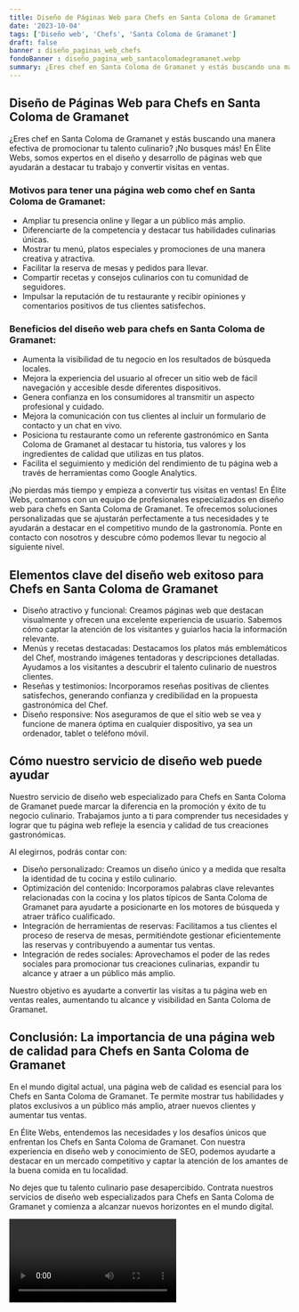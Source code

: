 ```yaml
---
title: Diseño de Páginas Web para Chefs en Santa Coloma de Gramanet
date: '2023-10-04'
tags: ['Diseño web', 'Chefs', 'Santa Coloma de Gramanet']
draft: false
banner : diseño_paginas_web_chefs
fondoBanner : diseño_pagina_web_santacolomadegramanet.webp
summary: ¿Eres chef en Santa Coloma de Gramanet y estás buscando una manera efectiva de promocionar tu talento culinario? ¡No busques más! En Élite Webs, somos expertos en el diseño y desarrollo de páginas web que ayudarán a destacar tu trabajo y convertir visitas en ventas.
---
```


## Diseño de Páginas Web para Chefs en Santa Coloma de Gramanet

¿Eres chef en Santa Coloma de Gramanet y estás buscando una manera efectiva de promocionar tu talento culinario? ¡No busques más! En Élite Webs, somos expertos en el diseño y desarrollo de páginas web que ayudarán a destacar tu trabajo y convertir visitas en ventas.

### Motivos para tener una página web como chef en Santa Coloma de Gramanet:

- Ampliar tu presencia online y llegar a un público más amplio.
- Diferenciarte de la competencia y destacar tus habilidades culinarias únicas.
- Mostrar tu menú, platos especiales y promociones de una manera creativa y atractiva.
- Facilitar la reserva de mesas y pedidos para llevar.
- Compartir recetas y consejos culinarios con tu comunidad de seguidores.
- Impulsar la reputación de tu restaurante y recibir opiniones y comentarios positivos de tus clientes satisfechos.

### Beneficios del diseño web para chefs en Santa Coloma de Gramanet:

- Aumenta la visibilidad de tu negocio en los resultados de búsqueda locales.
- Mejora la experiencia del usuario al ofrecer un sitio web de fácil navegación y accesible desde diferentes dispositivos.
- Genera confianza en los consumidores al transmitir un aspecto profesional y cuidado.
- Mejora la comunicación con tus clientes al incluir un formulario de contacto y un chat en vivo.
- Posiciona tu restaurante como un referente gastronómico en Santa Coloma de Gramanet al destacar tu historia, tus valores y los ingredientes de calidad que utilizas en tus platos.
- Facilita el seguimiento y medición del rendimiento de tu página web a través de herramientas como Google Analytics.

¡No pierdas más tiempo y empieza a convertir tus visitas en ventas! En Élite Webs, contamos con un equipo de profesionales especializados en diseño web para chefs en Santa Coloma de Gramanet. Te ofrecemos soluciones personalizadas que se ajustarán perfectamente a tus necesidades y te ayudarán a destacar en el competitivo mundo de la gastronomía. Ponte en contacto con nosotros y descubre cómo podemos llevar tu negocio al siguiente nivel.

<GifSeo />

<Cta />

## Elementos clave del diseño web exitoso para Chefs en Santa Coloma de Gramanet

- Diseño atractivo y funcional: Creamos páginas web que destacan visualmente y ofrecen una excelente experiencia de usuario. Sabemos cómo captar la atención de los visitantes y guiarlos hacia la información relevante.
- Menús y recetas destacadas: Destacamos los platos más emblemáticos del Chef, mostrando imágenes tentadoras y descripciones detalladas. Ayudamos a los visitantes a descubrir el talento culinario de nuestros clientes.
- Reseñas y testimonios: Incorporamos reseñas positivas de clientes satisfechos, generando confianza y credibilidad en la propuesta gastronómica del Chef.
- Diseño responsive: Nos aseguramos de que el sitio web se vea y funcione de manera óptima en cualquier dispositivo, ya sea un ordenador, tablet o teléfono móvil.

## Cómo nuestro servicio de diseño web puede ayudar

Nuestro servicio de diseño web especializado para Chefs en Santa Coloma de Gramanet puede marcar la diferencia en la promoción y éxito de tu negocio culinario. Trabajamos junto a ti para comprender tus necesidades y lograr que tu página web refleje la esencia y calidad de tus creaciones gastronómicas.

Al elegirnos, podrás contar con:

- Diseño personalizado: Creamos un diseño único y a medida que resalta la identidad de tu cocina y estilo culinario.
- Optimización del contenido: Incorporamos palabras clave relevantes relacionadas con la cocina y los platos típicos de Santa Coloma de Gramanet para ayudarte a posicionarte en los motores de búsqueda y atraer tráfico cualificado.
- Integración de herramientas de reservas: Facilitamos a tus clientes el proceso de reserva de mesas, permitiéndote gestionar eficientemente las reservas y contribuyendo a aumentar tus ventas.
- Integración de redes sociales: Aprovechamos el poder de las redes sociales para promocionar tus creaciones culinarias, expandir tu alcance y atraer a un público más amplio.

Nuestro objetivo es ayudarte a convertir las visitas a tu página web en ventas reales, aumentando tu alcance y visibilidad en Santa Coloma de Gramanet.

## Conclusión: La importancia de una página web de calidad para Chefs en Santa Coloma de Gramanet

En el mundo digital actual, una página web de calidad es esencial para los Chefs en Santa Coloma de Gramanet. Te permite mostrar tus habilidades y platos exclusivos a un público más amplio, atraer nuevos clientes y aumentar tus ventas.

En Élite Webs, entendemos las necesidades y los desafíos únicos que enfrentan los Chefs en Santa Coloma de Gramanet. Con nuestra experiencia en diseño web y conocimiento de SEO, podemos ayudarte a destacar en un mercado competitivo y captar la atención de los amantes de la buena comida en tu localidad.

No dejes que tu talento culinario pase desapercibido. Contrata nuestros servicios de diseño web especializados para Chefs en Santa Coloma de Gramanet y comienza a alcanzar nuevos horizontes en el mundo digital.

<Video />

<CtaBot job='Chefs' city='Santa Coloma de Gramanet'/>

<Gmaps query='Santa Coloma de Gramanet+españa+maps' />